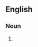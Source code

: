 {{also|putréfactions}}

==English==

===Noun===
{{head|en|noun form}}

# {{plural of|en|putrefaction}}
